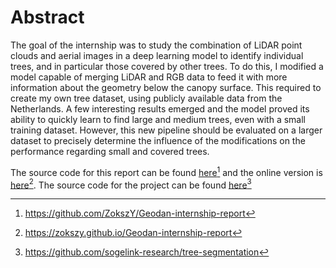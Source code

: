 # Abstract {.unnumbered .unlisted}

The goal of the internship was to study the combination of LiDAR point clouds and aerial images in a deep learning model to identify individual trees, and in particular those covered by other trees. To do this, I modified a model capable of merging LiDAR and RGB data to feed it with more information about the geometry below the canopy surface. This required to create my own tree dataset, using publicly available data from the Netherlands. A few interesting results emerged and the model proved its ability to quickly learn to find large and medium trees, even with a small training dataset. However, this new pipeline should be evaluated on a larger dataset to precisely determine the influence of the modifications on the performance regarding small and covered trees.

The source code for this report can be found [here](https://github.com/ZokszY/Geodan-internship-report)^[[https://github.com/ZokszY/Geodan-internship-report](https://github.com/ZokszY/Geodan-internship-report)] and the online version is [here](https://zokszy.github.io/Geodan-internship-report)^[[https://zokszy.github.io/Geodan-internship-report](https://zokszy.github.io/Geodan-internship-report)]. The source code for the project can be found [here](https://github.com/sogelink-research/tree-segmentation)^[[https://github.com/sogelink-research/tree-segmentation](https://github.com/sogelink-research/tree-segmentation)]
